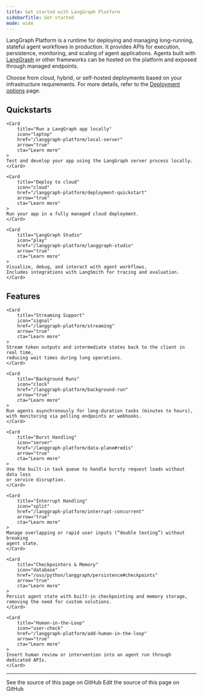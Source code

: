 ```yaml
---
title: Get started with LangGraph Platform
sidebarTitle: Get started
mode: wide
---
```


LangGraph Platform is a runtime for deploying and managing long-running, stateful agent workflows in production. It provides APIs for execution, persistence, monitoring, and scaling of agent applications. Agents built with [LangGraph](/oss/python/langgraph/overview) or other frameworks can be hosted on the platform and exposed through managed endpoints.

Choose from cloud, hybrid, or self-hosted deployments based on your infrastructure requirements. For more details, refer to the [Deployment options](/langgraph-platform/deployment-options) page.

## Quickstarts

<Columns cols={3}>

    <Card
        title="Run a LangGraph app locally"
        icon="laptop"
        href="/langgraph-platform/local-server"
        arrow="true"
        cta="Learn more"
    >
    Test and develop your app using the LangGraph server process locally.
    </Card>

    <Card
        title="Deploy to cloud"
        icon="cloud"
        href="/langgraph-platform/deployment-quickstart"
        arrow="true"
        cta="Learn more"
    >
    Run your app in a fully managed cloud deployment.
    </Card>

    <Card
        title="LangGraph Studio"
        icon="play"
        href="/langgraph-platform/langgraph-studio"
        arrow="true"
        cta="Learn more"
    >
    Visualize, debug, and interact with agent workflows.
    Includes integrations with LangSmith for tracing and evaluation.
    </Card>

</Columns>

## Features

<Columns cols={3}>

    <Card
        title="Streaming Support"
        icon="signal"
        href="/langgraph-platform/streaming"
        arrow="true"
        cta="Learn more"
    >
    Stream token outputs and intermediate states back to the client in real time,
    reducing wait times during long operations.
    </Card>

    <Card
        title="Background Runs"
        icon="clock"
        href="/langgraph-platform/background-run"
        arrow="true"
        cta="Learn more"
    >
    Run agents asynchronously for long-duration tasks (minutes to hours),
    with monitoring via polling endpoints or webhooks.
    </Card>

    <Card
        title="Burst Handling"
        icon="server"
        href="/langgraph-platform/data-plane#redis"
        arrow="true"
        cta="Learn more"
    >
    Use the built-in task queue to handle bursty request loads without data loss
    or service disruption.
    </Card>

    <Card
        title="Interrupt Handling"
        icon="split"
        href="/langgraph-platform/interrupt-concurrent"
        arrow="true"
        cta="Learn more"
    >
    Manage overlapping or rapid user inputs (“double texting”) without breaking
    agent state.
    </Card>

    <Card
        title="Checkpointers & Memory"
        icon="database"
        href="/oss/python/langgraph/persistence#checkpoints"
        arrow="true"
        cta="Learn more"
    >
    Persist agent state with built-in checkpointing and memory storage,
    removing the need for custom solutions.
    </Card>

    <Card
        title="Human-in-the-Loop"
        icon="user-check"
        href="/langgraph-platform/add-human-in-the-loop"
        arrow="true"
        cta="Learn more"
    >
    Insert human review or intervention into an agent run through dedicated APIs.
    </Card>

</Columns>

---

<CardGroup cols={2}>
  <Card title="View Source" icon="eye" href="https://github.com/langchain-ai/docs/blob/main/src/langgraph-platform/index.mdx">
    See the source of this page on GitHub
  </Card>
  <Card title="Edit Source" icon="pen-to-square" href="https://github.com/langchain-ai/docs/edit/main/src/langgraph-platform/index.mdx">
    Edit the source of this page on GitHub
  </Card>
</CardGroup>
